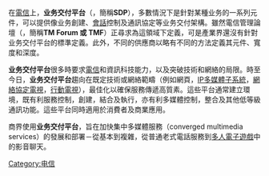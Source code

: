 {{unreferenced|time=2014-04-15T14:25:54+00:00}}
在[[電信|電信]]上，'''业务交付平台'''（{{lang-en|'''service delivery platform'''}}，簡稱'''SDP'''），多數情況下是針對某種业务的一系列元件，可以提供像业务創建、[[会话_(计算机科学)|會話]]控制及通訊協定等业务交付架構。雖然電信管理論壇（{{lang-en|'''TeleManagement Forum'''}}，簡稱'''TM Forum 或 TMF'''）正尋求為這領域下定義，可是產業界還沒有針對业务交付平台的標準定義。此外，不同的供應商以略有不同的方法定義其元件、寬度和深度。

'''业务交付平台'''很多時要求[[電信|電信]]和資訊科技能力，以及突破技術和網絡的局限。時至今日，'''业务交付平台'''趨向在既定技術或網絡範疇（例如網頁，[[IP多媒體子系統|IP多媒體子系統]]，[[網絡協定電視|網絡協定電視]]，[[行動電視|行動電視]]），最佳化以確保服務傳遞高質素。這些平台通常建立環境，既有利服務控制，創建，結合及執行，亦有利多媒體控制，整合及其他低等級通訊功能。這些平台同時適用於消費者及商業應用。

商界使用'''业务交付平台'''，旨在加快集中多媒體服務（converged multimedia services）的發展和部署－從基本到複雜，從普通老式電話服務到[[多人電子遊戲|多人電子遊戲]]中的影音聊天。

{{Com-stub}}

[[Category:电信|Category:电信]]